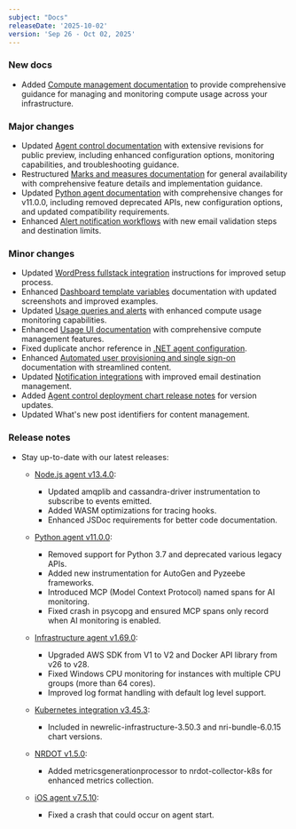 ```yaml
---
subject: "Docs"
releaseDate: '2025-10-02'
version: 'Sep 26 - Oct 02, 2025'
---
```


### New docs

* Added [Compute management documentation](/docs/accounts/accounts-billing/new-relic-one-pricing-billing/compute-management) to provide comprehensive guidance for managing and monitoring compute usage across your infrastructure.

### Major changes

* Updated [Agent control documentation](/docs/new-relic-control/agent-control/overview) with extensive revisions for public preview, including enhanced configuration options, monitoring capabilities, and troubleshooting guidance.
* Restructured [Marks and measures documentation](/docs/browser/browser-pro-features/marks-and-measures) for general availability with comprehensive feature details and implementation guidance.
* Updated [Python agent documentation](/docs/apm/agents/python-agent/) with comprehensive changes for v11.0.0, including removed deprecated APIs, new configuration options, and updated compatibility requirements.
* Enhanced [Alert notification workflows](/docs/alerts/admin/rules-limits-alerts) with new email validation steps and destination limits.

### Minor changes

* Updated [WordPress fullstack integration](/docs/infrastructure/host-integrations/host-integrations-list/wordpress-fullstack-integration) instructions for improved setup process.
* Enhanced [Dashboard template variables](/docs/query-your-data/explore-query-data/dashboards/dashboard-template-variables) documentation with updated screenshots and improved examples.
* Updated [Usage queries and alerts](/docs/accounts/accounts-billing/new-relic-one-pricing-billing/usage-queries-alerts) with enhanced compute usage monitoring capabilities.
* Enhanced [Usage UI documentation](/docs/accounts/accounts-billing/new-relic-one-pricing-billing/usage-ui) with comprehensive compute management features.
* Fixed duplicate anchor reference in [.NET agent configuration](/docs/apm/agents/net-agent/configuration/net-agent-configuration).
* Enhanced [Automated user provisioning and single sign-on](/docs/accounts/accounts/automated-user-provisioning-single-sign) documentation with streamlined content.
* Updated [Notification integrations](/docs/alerts/get-notified/notification-integrations) with improved email destination management.
* Added [Agent control deployment chart release notes](/docs/release-notes/agent-control-deployment-chart-release-notes/agent-control-deployment-chart-05-09-25) for version updates.
* Updated What's new post identifiers for content management.

### Release notes

* Stay up-to-date with our latest releases:

  * [Node.js agent v13.4.0](/docs/release-notes/agent-release-notes/nodejs-release-notes/node-agent-13-4-0):
    * Updated amqplib and cassandra-driver instrumentation to subscribe to events emitted.
    * Added WASM optimizations for tracing hooks.
    * Enhanced JSDoc requirements for better code documentation.

  * [Python agent v11.0.0](/docs/release-notes/agent-release-notes/python-release-notes/python-agent-110000):
    * Removed support for Python 3.7 and deprecated various legacy APIs.
    * Added new instrumentation for AutoGen and Pyzeebe frameworks.
    * Introduced MCP (Model Context Protocol) named spans for AI monitoring.
    * Fixed crash in psycopg and ensured MCP spans only record when AI monitoring is enabled.

  * [Infrastructure agent v1.69.0](/docs/release-notes/infrastructure-release-notes/infrastructure-agent-release-notes/new-relic-infrastructure-agent-1690):
    * Upgraded AWS SDK from V1 to V2 and Docker API library from v26 to v28.
    * Fixed Windows CPU monitoring for instances with multiple CPU groups (more than 64 cores).
    * Improved log format handling with default log level support.

  * [Kubernetes integration v3.45.3](/docs/release-notes/infrastructure-release-notes/kubernetes-integration-release-notes/kubernetes-integration-3-45-3):
    * Included in newrelic-infrastructure-3.50.3 and nri-bundle-6.0.15 chart versions.

  * [NRDOT v1.5.0](/docs/release-notes/nrdot-release-notes/nrdot-2025-09-25):
    * Added metricsgenerationprocessor to nrdot-collector-k8s for enhanced metrics collection.

  * [iOS agent v7.5.10](/docs/release-notes/mobile-release-notes/ios-release-notes/ios-agent-7510):
    * Fixed a crash that could occur on agent start.